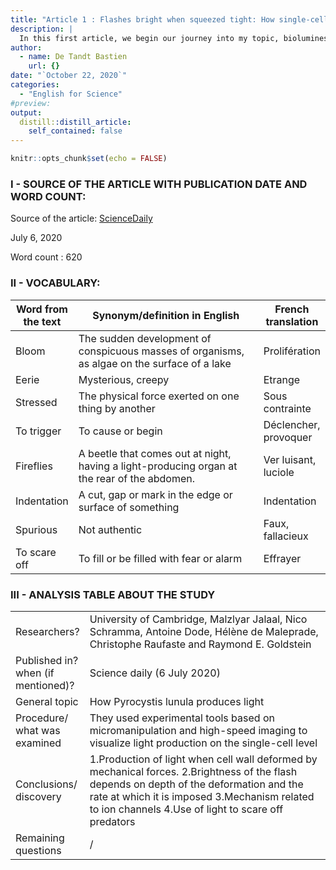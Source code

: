 ```yaml
---
title: "Article 1 : Flashes bright when squeezed tight: How single-celled organisms light up the oceans"
description: |
  In this first article, we begin our journey into my topic, bioluminescence ! We take a closer look to an organism who can produce light and make the oceans shine.
author:
  - name: De Tandt Bastien
    url: {}
date: "`October 22, 2020`"
categories:
  - "English for Science"
#preview: 
output:
  distill::distill_article:
    self_contained: false
---
```


```r
knitr::opts_chunk$set(echo = FALSE)
```

### I - SOURCE OF THE ARTICLE WITH PUBLICATION DATE AND WORD COUNT:

Source of the article: [ScienceDaily](https://www.sciencedaily.com/releases/2020/07/200706094132.htm)

July 6, 2020

Word count : 620

### II - VOCABULARY: 

| Word from the text | Synonym/definition in English                                                                  | French translation    |
|--------------------|------------------------------------------------------------------------------------------------|-----------------------|
| Bloom              | The sudden development of conspicuous masses of organisms, as algae on the surface of a lake   | Prolifération         |
| Eerie              | Mysterious, creepy                                                                             | Etrange               |
| Stressed           | The physical force exerted on one thing by another                                             | Sous contrainte       |
| To trigger         | To cause or begin                                                                              | Déclencher, provoquer |
| Fireflies          | A beetle that comes out at night, having a light\-producing organ at the rear of the abdomen\. | Ver luisant, luciole  |
| Indentation        | A cut, gap or mark in the edge or surface of something                                         | Indentation           |
| Spurious           | Not authentic                                                                                  | Faux, fallacieux      |
| To scare off       | To fill or be filled with fear or alarm                                                        | Effrayer              |

### III - ANALYSIS TABLE ABOUT THE STUDY 

|                                           |                                                                                                                                                                                                                                                    |
|-------------------------------------------|----------------------------------------------------------------------------------------------------------------------------------------------------------------------------------------------------------------------------------------------------|
| Researchers?                              | University of Cambridge,  Malzlyar Jalaal, Nico Schramma, Antoine Dode, Hélène de Maleprade, Christophe Raufaste and Raymond E. Goldstein                                                                                                          |
|     Published in? when (if mentioned)?    | Science daily (6 July 2020)                                                                                                                                                                                                                        |
| General topic                             | How Pyrocystis lunula produces light                                                                                                                                                                                                               |
| Procedure/ what was examined              | They used experimental tools based on micromanipulation and high-speed imaging to visualize light production on the single-cell level                                                                                                              |
| Conclusions/ discovery                    | 1.Production of light when cell wall deformed by mechanical forces.  2.Brightness of the flash depends on depth of the deformation and the rate at which it is imposed  3.Mechanism related to ion channels  4.Use of light to scare off predators  |
| Remaining questions                       | /                                                                                                                                                                                                                                                  |

